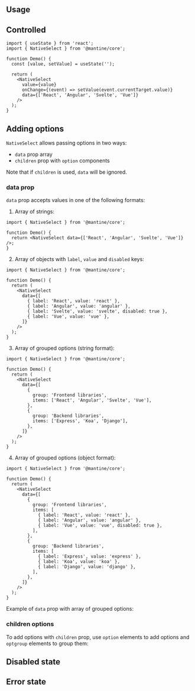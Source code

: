

## Usage

<InputFeatures component="NativeSelect" element="select" />

<Demo data={NativeSelectDemos.usage} />

## Controlled

```tsx
import { useState } from 'react';
import { NativeSelect } from '@mantine/core';

function Demo() {
  const [value, setValue] = useState('');

  return (
    <NativeSelect
      value={value}
      onChange={(event) => setValue(event.currentTarget.value)}
      data={['React', 'Angular', 'Svelte', 'Vue']}
    />
  );
}
```

## Adding options

`NativeSelect` allows passing options in two ways:

- `data` prop array
- `children` prop with `option` components

Note that if `children` is used, `data` will be ignored.

### data prop

`data` prop accepts values in one of the following formats:

1. Array of strings:

```tsx
import { NativeSelect } from '@mantine/core';

function Demo() {
  return <NativeSelect data={['React', 'Angular', 'Svelte', 'Vue']} />;
}
```

2. Array of objects with `label`, `value` and `disabled` keys:

```tsx
import { NativeSelect } from '@mantine/core';

function Demo() {
  return (
    <NativeSelect
      data={[
        { label: 'React', value: 'react' },
        { label: 'Angular', value: 'angular' },
        { label: 'Svelte', value: 'svelte', disabled: true },
        { label: 'Vue', value: 'vue' },
      ]}
    />
  );
}
```

3. Array of grouped options (string format):

```tsx
import { NativeSelect } from '@mantine/core';

function Demo() {
  return (
    <NativeSelect
      data={[
        {
          group: 'Frontend libraries',
          items: ['React', 'Angular', 'Svelte', 'Vue'],
        },
        {
          group: 'Backend libraries',
          items: ['Express', 'Koa', 'Django'],
        },
      ]}
    />
  );
}
```

4. Array of grouped options (object format):

```tsx
import { NativeSelect } from '@mantine/core';

function Demo() {
  return (
    <NativeSelect
      data={[
        {
          group: 'Frontend libraries',
          items: [
            { label: 'React', value: 'react' },
            { label: 'Angular', value: 'angular' },
            { label: 'Vue', value: 'vue', disabled: true },
          ],
        },
        {
          group: 'Backend libraries',
          items: [
            { label: 'Express', value: 'express' },
            { label: 'Koa', value: 'koa' },
            { label: 'Django', value: 'django' },
          ],
        },
      ]}
    />
  );
}
```

Example of `data` prop with array of grouped options:

<Demo data={NativeSelectDemos.data} />

### children options

To add options with `children` prop, use `option` elements to add options and `optgroup`
elements to group them:

<Demo data={NativeSelectDemos.options} />

<InputSections component="NativeSelect" />

<Demo data={NativeSelectDemos.sections} />

## Disabled state

<Demo data={NativeSelectDemos.disabled} />

## Error state

<Demo data={NativeSelectDemos.error} />

<StylesApiSelectors component="NativeSelect" />

<Demo data={NativeSelectDemos.stylesApi} />

<InputAccessibility component="NativeSelect" />
